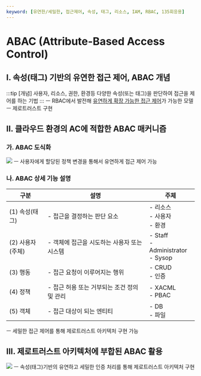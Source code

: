 ```yaml
---
keyword: [유연한/세밀한, 접근제어, 속성, 태그, 리소스, IAM, RBAC, 135회응용]
---
```

# ABAC (Attribute-Based Access Control)
## I. 속성(태그) 기반의 유연한 접근 제어, ABAC 개념
:::tip [개념]
사용자, 리소스, 권한, 환경등 다양한 속성(또는 태그)을 판단하여 접근을 제어를 하는 기법
:::
ㅡ RBAC에서 발전해 <u>유연하게 확장 가능한 접근 제어</u>가 가능한 모델
ㅡ 제로트러스트 구현


## II. 클라우드 환경의 AC에 적합한 ABAC 매커니즘
### 가. ABAC 도식화
![](./ABAC-00.png)
ㅡ 사용자에게 할당된 정책 변경을 통해서 유연하게 접근 제어 가능

### 나. ABAC 상세 기능 설명
| 구분 | 설명 | 주체 |
|---|---|---|
| (1) 속성(태그) | - 접근을 결정하는 판단 요소 | - 리소스<br/> - 사용자<br/> - 환경 |
| (2) 사용자<br/>(주체) | - 객체에 접근을 시도하는 사용자 또는 시스템 | - Staff <br/>- Administrator <br/>- Sysop |
| (3) 행동 | - 접근 요청이 이루어지는 행위 | - CRUD<br/> - 인증<br/>   |
| (4) 정책 | - 접근 허용 또는 거부되는 조건 정의 및 관리 | - XACML<br/> - PBAC |
| (5) 객체 | - 접근 대상이 되는 엔티티 | - DB<br/> - 파일<br/>  |

ㅡ 세밀한 접근 제어를 통해 제로트러스트 아키텍처 구현 가능

## III. 제로트러스트 아키텍처에 부합된 ABAC 활용
![](./ABAC-01.png)
ㅡ 속성(태그)기반의 유연하고 세밀한 인증 처리를 통해 제로트러스트 아키텍처 구현